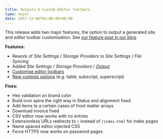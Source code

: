 ```yaml
---
title: Outputs & Custom Editor Toolbars
type: major
date: 2017-12-06T05:00:00+00:00
---
```



This release adds two major features, the option to output a generated site and editor toolbar customisation. See [our feature post in our blog](https://cloudcannon.com/features/2017/12/07/build-outputs-and-toolbar-options/).

**Features:**

* Rework of *Site Settings* / *Storage Providers* to *Site Settings* / *File Syncing*
* Added *Site Settings* / *Storage Providers* / *[Output](/documentation/sync/output-syncing/)*
* [Customise editor toolbars](/documentation/edit/editing/configuration/)
* [New controls options](/documentation/edit/editing/configuration/) (e.g. table, subscript, superscript)

**Fixes:**

* Hex validation on brand color
* Build icon spins the right way in Status and alignment fixed
* Add items to a certain cases of front matter arrays
* Download invoice fixed
* CSV editor now works with no entries
* Extensionless URLs redirects to `/` instead of `/index.html` for index pages
* Name spaced editor injected CSS
* Force HTTPS now works on password pages